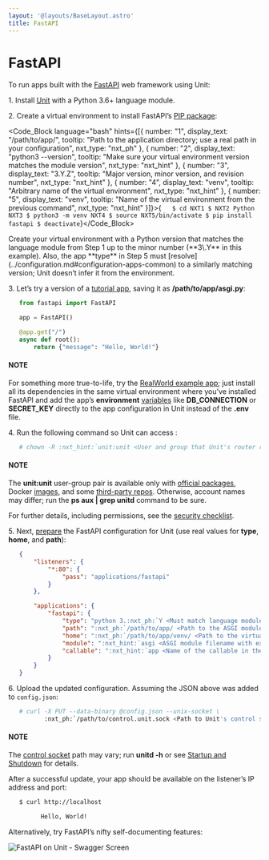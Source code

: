 ```yaml
---
layout: '@layouts/BaseLayout.astro'
title: FastAPI
---
```

# FastAPI

To run apps built with the [FastAPI](https://fastapi.tiangolo.com) web framework using Unit:

1\. Install [Unit](../installation.md#installation-precomp-pkgs) with a Python 3.6+ language module.

2\. Create a virtual environment to install FastAPI’s [PIP package](https://fastapi.tiangolo.com/tutorial/#install-fastapi):

<Code_Block language="bash" hints={[{ number: "1", display_text: "/path/to/app/", tooltip: "Path to the application directory; use a real path in your configuration", nxt_type: "nxt_ph" }, { number: "2", display_text: "python3 --version", tooltip: "Make sure your virtual environment version matches the module version", nxt_type: "nxt_hint" }, { number: "3", display_text: "3.Y.Z", tooltip: "Major version, minor version, and revision number", nxt_type: "nxt_hint" }, { number: "4", display_text: "venv", tooltip: "Arbitrary name of the virtual environment", nxt_type: "nxt_hint" }, { number: "5", display_text: "venv", tooltip: "Name of the virtual environment from the previous command", nxt_type: "nxt_hint" }]}>{`   $ cd NXT1
   $ NXT2
         Python NXT3
   $ python3 -m venv NXT4
   $ source NXT5/bin/activate
   $ pip install fastapi
   $ deactivate`}</Code_Block>

<Note type="warning">
Create your virtual environment with a Python version that matches the language module from Step 1 up to the minor number (**3\.Y** in this example). Also, the app **type** in Step 5 must [resolve](../configuration.md#configuration-apps-common) to a similarly matching version; Unit doesn’t infer it from the environment.
</Note>

3\. Let’s try a version of a [tutorial app](https://fastapi.tiangolo.com/tutorial/first-steps/), saving it as **/path/to/app/asgi.py**:

```python
   from fastapi import FastAPI

   app = FastAPI()

   @app.get("/")
   async def root():
       return {"message": "Hello, World!"}
```

#### NOTE

For something more true-to-life, try the [RealWorld example app](https://github.com/nsidnev/fastapi-realworld-example-app); just install all its dependencies in the same virtual environment where you’ve installed FastAPI and add the app’s **environment** [variables](../configuration.md#configuration-apps-common) like **DB\_CONNECTION** or **SECRET\_KEY** directly to the app configuration in Unit instead of the **.env** file.

4\. Run the following command so Unit can access :

```bash
   # chown -R :nxt_hint:`unit:unit <User and group that Unit's router runs as by default>` :nxt_ph:`/path/to/app/ <Path to the application files such as /data/www/app/; use a real path in your commands>`
```

#### NOTE

The **unit:unit** user-group pair is available only with [official packages](../installation.md#installation-precomp-pkgs), Docker [images](../installation.md#installation-docker), and some [third-party repos](../installation.md#installation-community-repos).  Otherwise, account names may differ; run the **ps aux \| grep unitd** command to be sure.

For further details, including permissions, see the [security checklist](security.md#security-apps).

5\. Next, [prepare](../configuration.md#configuration-python) the FastAPI configuration for Unit (use real values for **type**, **home**, and **path**):

```json
   {
       "listeners": {
           "*:80": {
               "pass": "applications/fastapi"
           }
       },

       "applications": {
           "fastapi": {
               "type": "python 3.:nxt_ph:`Y <Must match language module version and virtual environment version>`",
               "path": ":nxt_ph:`/path/to/app/ <Path to the ASGI module>`",
               "home": ":nxt_ph:`/path/to/app/venv/ <Path to the virtual environment, if any>`",
               "module": ":nxt_hint:`asgi <ASGI module filename with extension omitted>`",
               "callable": ":nxt_hint:`app <Name of the callable in the module to run>`"
           }
       }
   }
```

6\. Upload the updated configuration.  Assuming the JSON above was added to `config.json`:

```bash
   # curl -X PUT --data-binary @config.json --unix-socket \
          :nxt_ph:`/path/to/control.unit.sock <Path to Unit's control socket in your installation>` :nxt_hint:`http://localhost/config/ <Path to the config section in Unit's control API>`
```

#### NOTE

The [control socket](../controlapi.md#configuration-socket) path may vary; run **unitd -h** or see [Startup and Shutdown](source.md#source-startup) for details.

After a successful update, your app should be available on the listener’s IP address and port:

```bash
   $ curl http://localhost

         Hello, World!
```

Alternatively, try FastAPI’s nifty self-documenting features:

![FastAPI on Unit - Swagger Screen](/fastapi.png)
